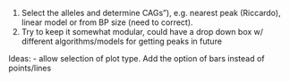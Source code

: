 1. Select the alleles and determine CAGs"), e.g. nearest peak (Riccardo), linear model or from BP size (need to correct).
2. Try to keep it somewhat modular, could have a drop down box w/ different algorithms/models for getting peaks in future

Ideas:
- allow selection of plot type. Add the option of bars instead of points/lines
